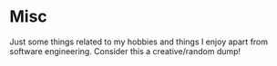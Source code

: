 # Misc

Just some things related to my hobbies and things I enjoy apart from software engineering. Consider this a creative/random dump!